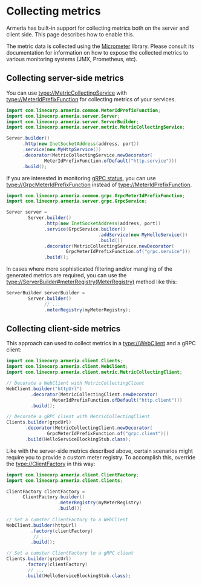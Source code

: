 # Collecting metrics

Armeria has built-in support for collecting metrics both on the server and client side.
This page describes how to enable this.

<Tip>

The metric data is collected using the [Micrometer](https://micrometer.io/) library.
Please consult its documentation for information on how to expose the collected metrics to
various monitoring systems (JMX, Prometheus, etc).

</Tip>

## Collecting server-side metrics

You can use <type://MetricCollectingService> with <type://MeterIdPrefixFunction> for collecting metrics
of your services.

```java
import com.linecorp.armeria.common.MeterIdPrefixFunction;
import com.linecorp.armeria.server.Server;
import com.linecorp.armeria.server.ServerBuilder;
import com.linecorp.armeria.server.metric.MetricCollectingService;

Server.builder()
      .http(new InetSocketAddress(address, port))
      .service(new MyHttpService())
      .decorator(MetricCollectingService.newDecorator(
              MeterIdPrefixFunction.ofDefault("http.service")))
      .build();
```

If you are interested in monitoring [gRPC status](https://grpc.github.io/grpc/core/md_doc_statuscodes.html),
you can use <type://GrpcMeterIdPrefixFunction> instead of <type://MeterIdPrefixFunction>.

```java
import com.linecorp.armeria.common.grpc.GrpcMeterIdPrefixFunction;
import com.linecorp.armeria.server.grpc.GrpcService;

Server server = 
        Server.builder()
              .http(new InetSocketAddress(address, port))
              .service(GrpcService.builder()
                                  .addService(new MyHelloService())
                                  .build())
              .decorator(MetricCollectingService.newDecorator(
                      GrpcMeterIdPrefixFunction.of("grpc.service")))
              .build();
```

In cases where more sophisticated filtering and/or mangling of the generated metrics are required,
you can use the <type://ServerBuilder#meterRegistry(MeterRegistry)> method like this:

```java
ServerBuilder serverBuilder = 
        Server.builder()
              // ...
              .meterRegistry(myMeterRegistry);
```

## Collecting client-side metrics

This approach can used to collect metrics in a <type://WebClient> and a gRPC client:

```java
import com.linecorp.armeria.client.Clients;
import com.linecorp.armeria.client.WebClient;
import com.linecorp.armeria.client.metric.MetricCollectingClient;

// Decorate a WebClient with MetricCollectingClient
WebClient.builder("httpUrl")
         .decorator(MetricCollectingClient.newDecorator(
                 MeterIdPrefixFunction.ofDefault("http.client")))
         .build();

// Decorate a gRPC client with MetricCollectingClient
Clients.builder(grpcUrl)
       .decorator(MetricCollectingClient.newDecorator(
               GrpcMeterIdPrefixFunction.of("grpc.client")))
       .build(HelloServiceBlockingStub.class);
```

Like with the server-side metrics described above, certain scenarios might require you to 
provide a custom meter registry. To accomplish this, override the <type://ClientFactory> in this way:

```java
import com.linecorp.armeria.client.ClientFactory;
import com.linecorp.armeria.client.Clients;

ClientFactory clientFactory = 
      ClientFactory.builder()
                   .meterRegistry(myMeterRegistry)
                   .build();
                   
// Set a cumster ClientFactory to a WebClient                   
WebClient.builder(httpUrl)
         .factory(clientFactory)
          // ...
         .build();

// Set a cumster ClientFactory to a gRPC client
Clients.builder(grpcUrl)
       .factory(clientFactory)
        // ...
       .build(HelloServiceBlockingStub.class);
```

